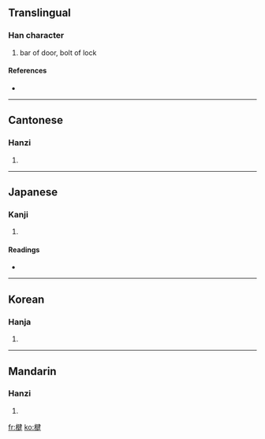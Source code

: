 ==Translingual==

===Han character===
{{Han char|rn=75|rad=木|as=09|sn=13|four=4594<sub>4</sub>|canj=木弓大手 (DNKQ)}}

# bar of door, bolt of lock

====References====
* {{Han ref|kx=0539.180|dkj=15136|dj=0927.040|hdz=21240.020|uh=6957|ud=26967|bh=DDD4|bd=56788}}

----

==Cantonese==

===Hanzi===
{{yue-hanzi|jyut=|y=kin2}}

# {{defn|Cantonese|sort=木09}}

----

==Japanese==

===Kanji===
{{ja-kanji|grade=|rs=木09}}

# {{defn|Japanese|sort=木09}}

====Readings====
* {{ja-readings|on=[[けん]] (ken), [[ごん]] (gon)|kun=[[かんぬき]] (kannuki)}}

----

==Korean==

===Hanja===
{{ko-hanja|hangeul=건|eumhun=|rv=geon|mr=kŏn|y=ken}}

# {{defn|Korean|sort=木09}}

----

==Mandarin==

===Hanzi===
{{cmn-hanzi|pin=[[jiǎn]] ([[jian3]]), [[jiàn]] ([[jian4]])|wg=chien<sup>3</sup>, chien<sup>4</sup>}}

# {{defn|Mandarin|sort=木09}}

[[fr:楗]]
[[ko:楗]]